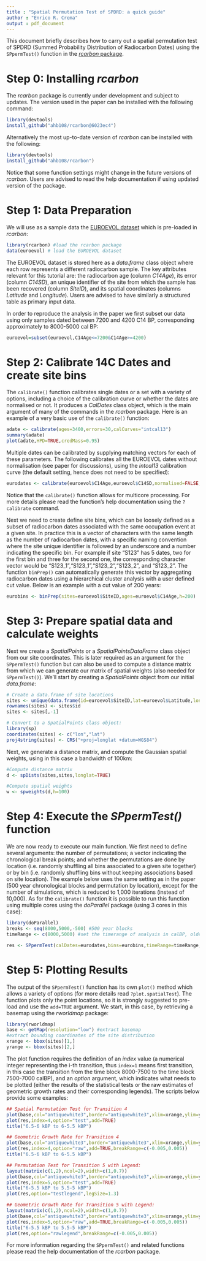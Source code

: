 ```yaml
---
title : "Spatial Permutation Test of SPDRD: a quick guide"
author : "Enrico R. Crema"
output : pdf_document
---
```


This document briefly describes how to carry out a spatial permutation test of SPDRD (Summed Probability Distribution of Radiocarbon Dates) using the `SPpermTest()` function in the [*rcarbon* package](https://github.com/ahb108/rcarbon). 

# Step 0: Installing *rcarbon*

The *rcarbon* package is currently under development and subject to updates. The version used in the paper can be installed with the following command:

```r
library(devtools)
install_github("ahb108/rcarbon@6023ec4")
```
Alternatively the most up-to-date version of *rcarbon* can be installed with the following:

```r
library(devtools)
install_github("ahb108/rcarbon")
```
Notice that some function settings might change in the future versions of *rcarbon*. Users are advised to read the help documentation if using updated version of the package. 

# Step 1: Data Preparation

We will use as a sample data the [EUROEVOL dataset](https://openarchaeologydata.metajnl.com/articles/10.5334/joad.40/) which is pre-loaded in *rcarbon*:

```r
library(rcarbon) #load the rcarbon package
data(euroevol) # load the EUROEVOL dataset
```
The EUROEVOL dataset is stored here as a *data.frame* class object where each row represents a different radiocarbon sample. The key attributes relevant for this tutorial are: the radiocarbon age (column *C14Age*), its error (column *C14SD*), an unique identifier of the site from which the sample has been recovered (column *SiteID*), and its spatial coordinates (columns *Latitude* and *Longitude*). Users are advised to have similarly a structured table as primary input data.

In order to reproduce the analysis in the paper we first subset our data using only samples dated between 7200 and 4200 C14 BP, corresponding approximately to 8000-5000 cal BP:

```r
euroevol=subset(euroevol,C14Age<=7200&C14Age>=4200)
```

# Step 2: Calibrate 14C Dates and create site bins

The `calibrate()` function calibrates single dates or a set with a variety of options, including a choice of the calibration curve or whether the dates are normalised or not. It produces a *CalDates* class object, which is the main argument of many of the commands in the *rcarbon* package. Here is an example of a very basic use of the `calibrate()` function:

```r
adate <- calibrate(ages=3400,errors=30,calCurves="intcal13")
summary(adate)
plot(adate,HPD=TRUE,credMass=0.95)
```

Multiple dates can be calibrated by supplying matching vectors for each of these parameters. The following calibrates all the EUROEVOL dates without normalisation (see paper for discussions), using the *intcal13* calibration curve (the default setting, hence does not need to be specified):

```r
eurodates <- calibrate(euroevol$C14Age,euroevol$C14SD,normalised=FALSE,verbose=FALSE)
```

Notice that the `calibrate()` function allows for multicore processing. For more details please read the function's help documentation using the `?calibrate` command.

Next we need to create define site bins, which can be loosely defined as a subset of radiocarbon dates associated with the same occupation event at a given site. In practice this is a vector of characters with the same length as the number of radiocarbon dates, with a specific naming convention where the site unique identifier is followed by an underscore and a number indicating the specific bin. For example if site "S123" has 5 dates, two for the first bin and three for the second one, the corresponding character vector would be "S123_1","S123_1","S123_2","S123_2", and "S123_2". The function `binPrep()` can automatically generate this vector by aggregating radiocarbon dates using a hierarchical cluster analysis with a user defined cut value. Below is an example with a cut value of 200 years:

```r
eurobins <- binPrep(sites=euroevol$SiteID,ages=euroevol$C14Age,h=200)
```

# Step 3: Prepare spatial data and calculate weights

Next we create a *SpatialPoints* or a *SpatialPointsDataFrame* class object from our site coordinates. This is later required as an argument for the `SPpermTest()` function but can also be used to compute a distance matrix from which we can generate our matrix of spatial weights (also needed for `SPpermTest()`). We'll start by creating a *SpatialPoints* object from our initial *data.frame*:

```r
# Create a data.frame of site locations
sites <- unique(data.frame(id=euroevol$SiteID,lat=euroevol$Latitude,lon=euroevol$Longitude))
rownames(sites) <- sites$id
sites <- sites[,-1]

# Convert to a SpatialPoints class object:
library(sp)
coordinates(sites) <- c("lon","lat")
proj4string(sites) <- CRS("+proj=longlat +datum=WGS84")

```
Next, we generate a distance matrix, and compute the Gaussian spatial weights, using in this case a bandwidth of 100km:

```r
#Compute distance matrix
d <- spDists(sites,sites,longlat=TRUE)

#Compute spatial weights
w <- spweights(d,h=100)
```

# Step 4: Execute the *SPpermTest()* function

We are now ready to execute our main function. We first need to define several arguments: the number of permutations; a vector indicating the chronological break points; and whether the permutations are done by location (i.e. randomly shuffling all bins associated to a given site together) or by bin (i.e. randomly shuffling bins without keeping associations based on site location). The example below uses the same setting as in the paper (500 year chronological blocks and permutation by location), except for the number of simulations, which is reduced to 1,000 iterations (instead of 10,000). As for the `calibrate()` function it is possible to run this function using multiple cores using the *doParallel* package (using 3 cores in this case):

```r
library(doParallel)
breaks <- seq(8000,5000,-500) #500 year blocks
timeRange <- c(8000,5000) #set the timerange of analysis in calBP, older date first

res <- SPpermTest(calDates=eurodates,bins=eurobins,timeRange=timeRange,locations=sites,permute="locations",nsim=1000,breaks=breaks,spatialweights=w,ncores=3,verbose=FALSE)
```

# Step 5: Plotting Results
The output of the `SPpermTest()` function has its own `plot()` method which allows a variety of options (for more details read `?plot.spatialTest`). The function plots only the point locations, so it is strongly suggested to pre-load and use the `add=TRUE` argument. We start, in this case, by retrieving a basemap using the *rworldmap* package:

```r
library(rworldmap)
base <- getMap(resolution="low") #extract basemap
#extract bounding coordinates of the site distribution
xrange <- bbox(sites)[1,]
yrange <- bbox(sites)[2,]
```

The plot function requires the definition of an *index* value (a numerical integer representing the i-th transition, thus `index=1` means first transition, in this case the transition from the time block 8000-7500 to the time block 7500-7000 calBP), and an *option* argument, which indicates what needs to be plotted (either the results of the statistical tests or the raw estimates of geometric growth rates and their corresponding legends). The scripts below provide some examples:

```r
## Spatial Permutation Test for Transition 4
plot(base,col="antiquewhite3",border="antiquewhite3",xlim=xrange,ylim=yrange)
plot(res,index=4,option="test",add=TRUE)
title("6.5-6 kBP to 6-5.5 kBP")

## Geometric Growth Rate for Transition 4
plot(base,col="antiquewhite3",border="antiquewhite3",xlim=xrange,ylim=yrange)
plot(res,index=4,option="raw",add=TRUE,breakRange=c(-0.005,0.005))
title("6.5-6 kBP to 6-5.5 kBP")

## Permutation Test for Transition 5 with Legend:
layout(matrix(c(1,2),ncol=2),width=c(1,0.7))
plot(base,col="antiquewhite3",border="antiquewhite3",xlim=xrange,ylim=yrange)
plot(res,index=5,option="test",add=TRUE)
title("6-5.5 kBP to 5.5-5 kBP")
plot(res,option="testlegend",legSize=1.3)

## Geometric Growth Rate for Transition 5 with Legend:
layout(matrix(c(1,2),ncol=2),width=c(1,0.7))
plot(base,col="antiquewhite3",border="antiquewhite3",xlim=xrange,ylim=yrange)
plot(res,index=5,option="raw",add=TRUE,breakRange=c(-0.005,0.005))
title("6-5.5 kBP to 5.5-5 kBP")
plot(res,option="rawlegend",breakRange=c(-0.005,0.005))
```

For more information regarding the `SPpermTest()` and related functions please read the help documentation of the *rcarbon* package.


















